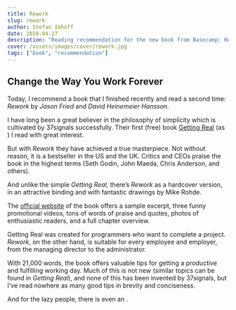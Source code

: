 ```yaml
---
title: Rework
slug: rework
author: Stefan Imhoff
date: 2010-04-27
description: "Reading recommendation for the new book from Basecamp: Rework. A short, well-illustrated book on product development and how to run a company that has not been wrongly put on the bestseller list for a long time and has been praised to the highest standards."
cover: /assets/images/cover/rework.jpg
tags: ["book", "recommendation"]
---
```


## Change the Way You Work Forever

Today, I recommend a book that I finished recently and read a second time: _Rework_ by _Jason Fried_ and _David Heinemeier Hansson_.

I have long been a great believer in the philosophy of simplicity which is cultivated by 37signals successfully. Their first (free) book [Getting Real](https://basecamp.com/books/getting-real) (as <AffiliateLink asin="0578012812" text="paperback version" />) I read with great interest.

<Bookshelf>
  <AmazonBook asin="0307463745" alt="Rework" />
  <AmazonBook
    asin="0578012812"
    alt="Getting Real: The smarter, faster, easier way to build a successful web application"
  />
</Bookshelf>

But with _Rework_ they have achieved a true masterpiece. Not without reason, it is a bestseller in the US and the UK. Critics and CEOs praise the book in the highest terms (Seth Godin, John Maeda, Chris Anderson, and others).

And unlike the simple _Getting Real_, there’s _Rework_ as a hardcover version, in an attractive binding and with fantastic drawings by Mike Rohde.

The [official website](https://basecamp.com/books/rework) of the book offers a sample excerpt, three funny promotional videos, tons of words of praise and quotes, photos of enthusiastic readers, and a full chapter overview.

Getting Real was created for programmers who want to complete a project. _Rework_, on the other hand, is suitable for every employee and employer, from the managing director to the administrator.

With 21,000 words, the book offers valuable tips for getting a productive and fulfilling working day. Much of this is not new (similar topics can be found in _Getting Real_), and none of this has been invented by 37signals, but I’ve read nowhere as many good tips in brevity and conciseness.

And for the lazy people, there is even an <AffiliateLink asin="0307704513" text="audiobook version" />.
